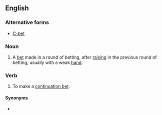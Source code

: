 ==English==

===Alternative forms===
* [[C-bet]] {{qualifier|slang}}

===Noun===
{{en-noun|head=[[continuation]] [[bet]]}}

# {{poker}} A [[bet]] made in a round of betting, after [[raise#Verb|raising]] in the previous round of betting, usually with a weak [[hand#Noun|hand]].

===Verb===
{{en-verb|head=[[continuation]] [[bet]]|continuation bets|continuation betting|continuation bet}}

# {{poker}} To make a [[#Noun|continuation bet]].

====Synonyms====
* {{sense|to make such a bet}} {{l|en|continue}}